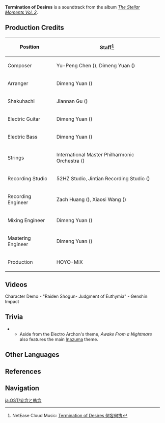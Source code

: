 {{Soundtrack Infobox
|title          =
|image          = The Stellar Moments Vol. 2.png
|album          = The Stellar Moments Vol. 2
|number         = 21
|featured       =
|featured2      =
|featured3      =
|featured_disc  =
|featured_disc2 =
|featured_disc3 =
|youtube_id     = hopQXbkXm94
|youtube_time   = 1788
|spotify_id     = 5k6FEGx0ECYATBIXGAWTEd
|played_in      = Character Demo
|during         = [https://youtu.be/watch?v=mvrW4aKwAXw Character Demo - "Raiden Shogun: Judgment of Euthymia"]
|domain         =
|previous       = Awake From a Nightmare
|next           = 
}}
'''Termination of Desires''' is a soundtrack from the album ''[[The Stellar Moments Vol. 2]]''.

==Production Credits==
{| class="wikitable" style="text-align:left; height:0.5em"
! Position
! Staff<ref>NetEase Cloud Music: [https://music.163.com/#/song?id=1913532421 Termination of Desires 何妄何执]</ref>
|-
! Composer
| Yu-Peng Chen ({{zh|陈致逸}}), Dimeng Yuan ({{zh|苑迪萌}})
|-
! Arranger
| Dimeng Yuan ({{zh|苑迪萌}})
|-
! Shakuhachi
| Jiannan Gu ({{zh|顾剑楠}})
|-
! Electric Guitar
| Dimeng Yuan ({{zh|苑迪萌}})
|-
! Electric Bass
| Dimeng Yuan ({{zh|苑迪萌}})
|-
! Strings
| International Master Philharmonic Orchestra ({{zh|国际首席爱乐乐团}})
|-
! Recording Studio
| 52HZ Studio, Jintian Recording Studio ({{zh|金田录音棚}})
|-
! Recording Engineer
| Zach Huang ({{zh|黄巍}}), Xiaosi Wang ({{zh|王小四}})
|-
! Mixing Engineer
| Dimeng Yuan ({{zh|苑迪萌}})
|-
! Mastering Engineer
| Dimeng Yuan ({{zh|苑迪萌}})
|-
! Production
| HOYO-MiX
|}

==Videos==
<gallery>
Character Demo - "Raiden Shogun- Judgment of Euthymia" - Genshin Impact
</gallery>

==Trivia==
* {{Transclude|Separated Dream|ShogunTheme|section=1}}
** Aside from the Electro Archon's theme, ''Awake From a Nightmare'' also features the main [[Inazuma (Soundtrack)|Inazuma]] theme.

==Other Languages==
{{Other Languages
|en      = Termination of Desires
|zhs     = 何妄何执
|zhs_rm  = Hé Wàng Hé Zhí
|zht     = 何妄何執
|zht_rm  = Hé Wàng Hé Zhí
|zh_tl   = 
|ja      = 妄念と執念
|ja_rm   = Mounen to Shuunen
|ja_tl   = 
|ko      = Termination of Desires<ref name=drumalong>Event: [[The Almighty Arataki Great and Glorious Drumalong Festival]]</ref>
|es      = El fin de los deseos<ref name=drumalong />
|fr      = Fin des désirs<ref name=drumalong />
|ru      = Разрушенные мечты<ref name=drumalong />
|th      = Termination of Desires<ref name=drumalong />
|vi      = Ngông Cuồng Cố Chấp<ref name=drumalong />
|de      = Wahnvorstellung und Sehnsucht<ref name=drumalong />
|id      = Termination of Desires<ref name=drumalong />
|pt      = Término dos Desejos<ref name=drumalong />
|tr      = 
|it      = 
}}

==References==
{{Reflist}}

==Navigation==
{{Soundtrack Navbox|The Stellar Moments}}

[[ja:OST/妄念と執念]]
